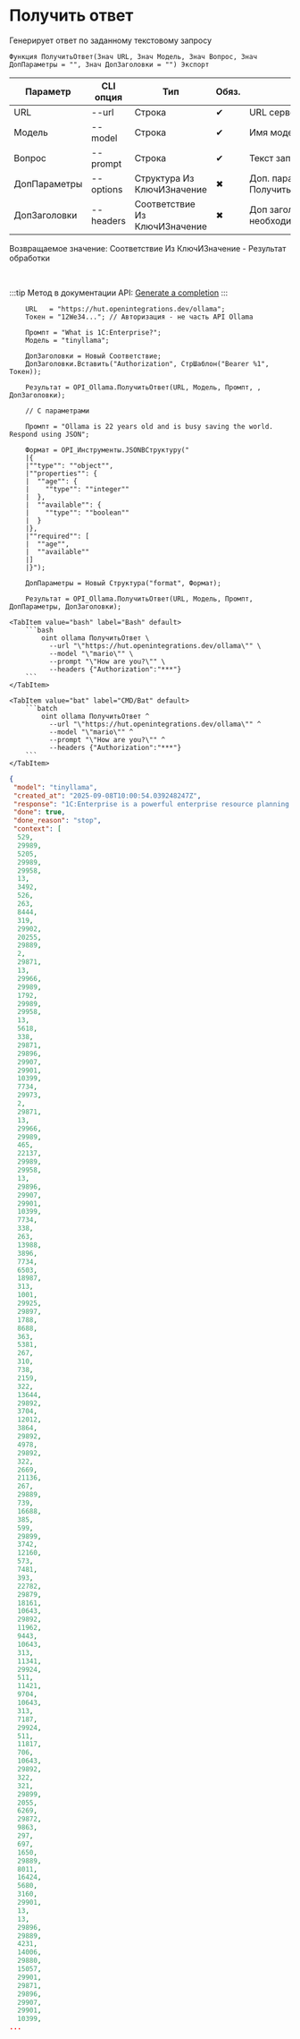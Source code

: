 ﻿---
sidebar_position: 2
description: Получить ответ и другие функции для работы с Ollama в Открытом пакете интеграций - бесплатной open-source библиотеке интеграций для 1С:Предприятие 8, OneScript и CLI
keywords: [1C, 1С, 1С:Предприятие, 1С:Предприятие 8.3, API, Интеграция, Сервисы, Обмен, OneScript, CLI, Ollama]
---


# Получить ответ
 Генерирует ответ по заданному текстовому запросу



`Функция ПолучитьОтвет(Знач URL, Знач Модель, Знач Вопрос, Знач ДопПараметры = "", Знач ДопЗаголовки = "") Экспорт`

  | Параметр | CLI опция | Тип | Обяз. | Назначение |
  |-|-|-|-|-|
  | URL | --url | Строка | &#x2714; | URL сервера Ollama |
  | Модель | --model | Строка | &#x2714; | Имя модели |
  | Вопрос | --prompt | Строка | &#x2714; | Текст запроса |
  | ДопПараметры | --options | Структура Из КлючИЗначение | &#x2716; | Доп. параметры. См. ПолучитьСтруктуруПараметровЗапроса |
  | ДопЗаголовки | --headers | Соответствие Из КлючИЗначение | &#x2716; | Доп заголовки запроса, если необходимо |

  
  Возвращаемое значение:   Соответствие Из КлючИЗначение - Результат обработки

<br/>

:::tip
Метод в документации API: [Generate a completion](https://github.com/ollama/ollama/blob/main/docs/api.md#generate-a-completion)
:::
<br/>



```bsl title="Пример использования для 1С:Предприятие/OneScript"
    URL   = "https://hut.openintegrations.dev/ollama";
    Токен = "12We34..."; // Авторизация - не часть API Ollama

    Промпт = "What is 1C:Enterprise?";
    Модель = "tinyllama";

    ДопЗаголовки = Новый Соответствие;
    ДопЗаголовки.Вставить("Authorization", СтрШаблон("Bearer %1", Токен));

    Результат = OPI_Ollama.ПолучитьОтвет(URL, Модель, Промпт, , ДопЗаголовки);

    // С параметрами

    Промпт = "Ollama is 22 years old and is busy saving the world. Respond using JSON";

    Формат = OPI_Инструменты.JSONВСтруктуру("
    |{
    |""type"": ""object"",
    |""properties"": {
    |  ""age"": {
    |    ""type"": ""integer""
    |  },
    |  ""available"": {
    |    ""type"": ""boolean""
    |  }
    |},
    |""required"": [
    |  ""age"",
    |  ""available""
    |]
    |}");

    ДопПараметры = Новый Структура("format", Формат);

    Результат = OPI_Ollama.ПолучитьОтвет(URL, Модель, Промпт, ДопПараметры, ДопЗаголовки);
```
    

 <Tabs>
  
    <TabItem value="bash" label="Bash" default>
        ```bash
            oint ollama ПолучитьОтвет \
              --url "\"https://hut.openintegrations.dev/ollama\"" \
              --model "\"mario\"" \
              --prompt "\"How are you?\"" \
              --headers {"Authorization":"***"}
        ```
    </TabItem>
  
    <TabItem value="bat" label="CMD/Bat" default>
        ```batch
            oint ollama ПолучитьОтвет ^
              --url "\"https://hut.openintegrations.dev/ollama\"" ^
              --model "\"mario\"" ^
              --prompt "\"How are you?\"" ^
              --headers {"Authorization":"***"}
        ```
    </TabItem>
</Tabs>


```json title="Результат"
{
 "model": "tinyllama",
 "created_at": "2025-09-08T10:00:54.039248247Z",
 "response": "1C:Enterprise is a powerful enterprise resource planning (ERP) system designed for businesses of any size and complexity, including manufacturing, distribution, and service industries. It offers an all-inclusive platform that integrates financial management, customer relationship management (CRM), supply chain management (SCM), inventory management, and e-commerce functionality in one solution. Its robust features include:\n\n1. Financial Management: 1C:Enterprise has a comprehensive set of financial management modules to help businesses streamline their finances, manage cash flow, and prepare for tax season. It offers modules for revenue recognition, accounting, general ledger, payroll, and tax accounting.\n\n2. Customer Relationship Management (CRM): 1C:Enterprise's CRM module provides businesses with a unified platform to manage customer data, interactions, and transactions across various touchpoints. It includes features such as sales order management, customer relationship management, lead management, and marketing automation.\n\n3. Supply Chain Management (SCM): 1C:Enterprise's SCM module enables businesses to improve their supply chain operations by automating various aspects of the process. This includes modules for inventory management, supplier management, order management, and shipment management.\n\n4. Inventory Management: 1C:Enterprise's inventory management module is designed to help businesses optimize their inventory levels, manage stockouts, and respond quickly to changing demand. It provides features such as demand forecasting, order fulfillment, and return merchandising.\n\n5. E-commerce: 1C:Enterprise's e-commerce module is designed to help businesses expand their reach by enabling them to sell products online. It offers features for online sales management, product catalog management, and customer relationship management.\n\n6. Enterprise-wide Integration: 1C:Enterprise's platform integrates all of the above modules into a single solution, allowing businesses to streamline their operations and optimize their processes. This includes features such as API integration, data synchronization, and enterprise messaging.\n\nOverall, 1C:Enterprise is a powerful ERP system designed for businesses of any size and complexity, providing a unified platform to manage all aspects of their operations.",
 "done": true,
 "done_reason": "stop",
 "context": [
  529,
  29989,
  5205,
  29989,
  29958,
  13,
  3492,
  526,
  263,
  8444,
  319,
  29902,
  20255,
  29889,
  2,
  29871,
  13,
  29966,
  29989,
  1792,
  29989,
  29958,
  13,
  5618,
  338,
  29871,
  29896,
  29907,
  29901,
  10399,
  7734,
  29973,
  2,
  29871,
  13,
  29966,
  29989,
  465,
  22137,
  29989,
  29958,
  13,
  29896,
  29907,
  29901,
  10399,
  7734,
  338,
  263,
  13988,
  3896,
  7734,
  6503,
  18987,
  313,
  1001,
  29925,
  29897,
  1788,
  8688,
  363,
  5381,
  267,
  310,
  738,
  2159,
  322,
  13644,
  29892,
  3704,
  12012,
  3864,
  29892,
  4978,
  29892,
  322,
  2669,
  21136,
  267,
  29889,
  739,
  16688,
  385,
  599,
  29899,
  3742,
  12160,
  573,
  7481,
  393,
  22782,
  29879,
  18161,
  10643,
  29892,
  11962,
  9443,
  10643,
  313,
  11341,
  29924,
  511,
  11421,
  9704,
  10643,
  313,
  7187,
  29924,
  511,
  11817,
  706,
  10643,
  29892,
  322,
  321,
  29899,
  2055,
  6269,
  29872,
  9863,
  297,
  697,
  1650,
  29889,
  8011,
  16424,
  5680,
  3160,
  29901,
  13,
  13,
  29896,
  29889,
  4231,
  14006,
  29880,
  15057,
  29901,
  29871,
  29896,
  29907,
  29901,
  10399,
...
```
